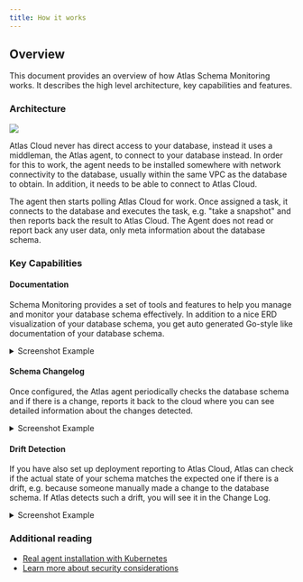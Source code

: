 ```yaml
---
title: How it works
---
```


## Overview

This document provides an overview of how Atlas Schema Monitoring works. It describes the high level architecture,
key capabilities and features.

### Architecture

![](https://atlasgo.io/uploads/cloud/monitoring/arch.png)

Atlas Cloud never has direct access to your database, instead it uses a middleman, the Atlas agent, to connect to your
database instead. In order for this to work, the agent needs to be installed somewhere with network connectivity to the
database, usually within the same VPC as the database to obtain. In addition, it needs to be able to connect to Atlas
Cloud.

The agent then starts polling Atlas Cloud for work. Once assigned a task, it connects to the database and executes the
task, e.g. "take a snapshot" and then reports back the result to Atlas Cloud. The Agent does not read or report back
any user data, only meta information about the database schema.

### Key Capabilities

#### Documentation

Schema Monitoring provides a set of tools and features to help you manage and monitor your database schema effectively.
In addition to a nice ERD visualization of your database schema, you get auto generated Go-style like documentation of
your database schema.

<details>
<summary>Screenshot Example</summary>

![](https://atlasgo.io/uploads/cloud/monitoring/13.png)
![](https://atlasgo.io/uploads/cloud/monitoring/14.png)
</details>

#### Schema Changelog

Once configured, the Atlas agent periodically checks the database schema and if there is a change, reports it back to
the cloud where you can see detailed information about the changes detected.

<details>
<summary>Screenshot Example</summary>

![](https://atlasgo.io/uploads/cloud/monitoring/15.png)
![](https://atlasgo.io/uploads/cloud/monitoring/16.png)
</details>

#### Drift Detection

If you have also set up deployment reporting to Atlas Cloud, Atlas can check if the actual state of your schema matches
the expected one if there is a drift, e.g. because someone manually made a change to the database schema. If Atlas
detects such a drift, you will see it in the Change Log.

<details>
<summary>Screenshot Example</summary>

![](https://atlasgo.io/uploads/cloud/monitoring/17.png)
</details>

### Additional reading

- [Real agent installation with Kubernetes](05-helm.mdx)
- [Learn more about security considerations](04-security.mdx)
